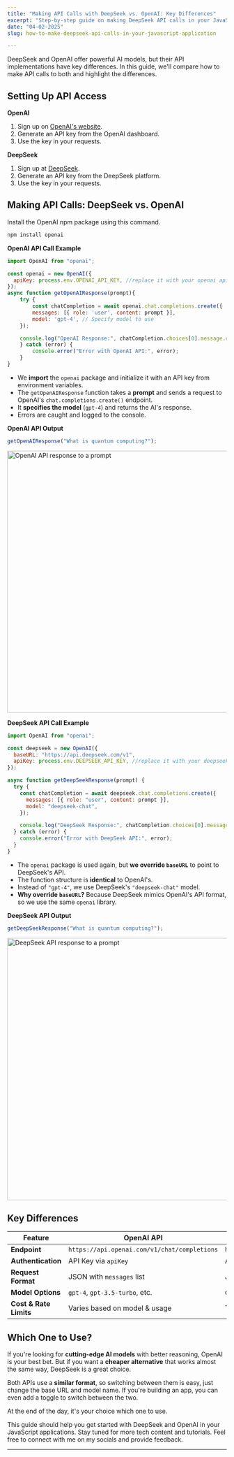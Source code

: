 ```yaml
---
title: "Making API Calls with DeepSeek vs. OpenAI: Key Differences"
excerpt: "Step-by-step guide on making DeepSeek API calls in your JavaScript app using the openai npm package. Learn how to integrate DeepSeek seamlessly into your project."
date: "04-02-2025" 
slug: how-to-make-deepseek-api-calls-in-your-javascript-application

---
```


DeepSeek and OpenAI offer powerful AI models, but their API implementations have key differences. In this guide, we'll compare how to make API calls to both and highlight the differences.

<h2 class="text-2xl font-semibold text-primary my-4" id="setting-up-api-access">Setting Up API Access </h2>

**OpenAI**  
1. Sign up on [OpenAI's website](https://openai.com).  
2. Generate an API key from the OpenAI dashboard.  
3. Use the key in your requests.  

**DeepSeek**  
1. Sign up at [DeepSeek](https://deepseek.com).  
2. Generate an API key from the DeepSeek platform.
3. Use the key in your requests.  

<h2 class="text-2xl font-semibold text-primary my-4" id="making-api-calls-deepseek-vs-openai">Making API Calls: DeepSeek vs. OpenAI </h2>

Install the OpenAI npm package using this command.  
```sh
npm install openai
```

**OpenAI API Call Example**  

```javascript
import OpenAI from "openai";

const openai = new OpenAI({
  apiKey: process.env.OPENAI_API_KEY, //replace it with your openai api key
});
async function getOpenAIResponse(prompt){
    try {
        const chatCompletion = await openai.chat.completions.create({
        messages: [{ role: 'user', content: prompt }],
        model: 'gpt-4', // Specify model to use
    });

    console.log("OpenAI Response:", chatCompletion.choices[0].message.content);
    } catch (error) {
        console.error("Error with OpenAI API:", error); 
    }
}
```

- We **import** the `openai` package and initialize it with an API key from environment variables.  
- The `getOpenAIResponse` function takes a **prompt** and sends a request to OpenAI's `chat.completions.create()` endpoint.  
- It **specifies the model** (`gpt-4`) and returns the AI's response.  
- Errors are caught and logged to the console. 

**OpenAI API Output**
```javascript
getOpenAIResponse("What is quantum computing?");
```
<img src="/blog-images/openaires.webp" className="m-4" alt="OpenAI API response to a prompt" width="750" height="600" />

**DeepSeek API Call Example**  

```javascript
import OpenAI from "openai";

const deepseek = new OpenAI({
  baseURL: "https://api.deepseek.com/v1",
  apiKey: process.env.DEEPSEEK_API_KEY, //replace it with your deepseek api key
});

async function getDeepSeekResponse(prompt) {
  try {
    const chatCompletion = await deepseek.chat.completions.create({
      messages: [{ role: "user", content: prompt }],
      model: "deepseek-chat",
    });

    console.log("DeepSeek Response:", chatCompletion.choices[0].message.content);
  } catch (error) {
    console.error("Error with DeepSeek API:", error);
  }
}
```

- The `openai` package is used again, but **we override `baseURL`** to point to DeepSeek's API.  
- The function structure is **identical** to OpenAI's.  
- Instead of `"gpt-4"`, we use DeepSeek's `"deepseek-chat"` model.  
- **Why override `baseURL`?** Because DeepSeek mimics OpenAI's API format, so we use the same `openai` library.

**DeepSeek API Output**
```javascript
getDeepSeekResponse("What is quantum computing?");
```
<img src="/blog-images/deepseekres.webp" className="m-4" alt="DeepSeek API response to a prompt" width="750" height="600" />

<h2 class="text-2xl font-semibold text-primary my-4" id="key-differences">Key Differences </h2> 

<table style={{ width: "100%", borderSpacing: "10px" }}>
  <thead>
    <tr>
      <th style={{ textAlign: "center" }}>Feature</th>
      <th style={{ textAlign: "center" }}>OpenAI API</th>
      <th style={{ textAlign: "center" }}>DeepSeek API</th>
    </tr>
  </thead>
  <tbody>
    <tr>
      <td style={{ textAlign: "left" }}><strong>Endpoint</strong></td>
      <td style={{ textAlign: "left" }}><code>https://api.openai.com/v1/chat/completions</code></td>
      <td style={{ textAlign: "left" }}><code>https://api.deepseek.com/v1/chat/completions</code></td>
    </tr>
    <tr>
      <td style={{ textAlign: "left" }}><strong>Authentication</strong></td>
      <td style={{ textAlign: "left" }}>API Key via <code>apiKey</code></td>
      <td style={{ textAlign: "left" }}>API Key via <code>apiKey</code> with <code>baseURL</code> override</td>
    </tr>
    <tr>
      <td style={{ textAlign: "left" }}><strong>Request Format</strong></td>
      <td style={{ textAlign: "left" }}>JSON with <code>messages</code> list</td>
      <td style={{ textAlign: "left" }}>JSON with <code>messages</code> list</td>
    </tr>
    <tr>
      <td style={{ textAlign: "left" }}><strong>Model Options</strong></td>
      <td style={{ textAlign: "left" }}><code>gpt-4</code>, <code>gpt-3.5-turbo</code>, etc.</td>
      <td style={{ textAlign: "left" }}><code>deepseek-chat</code></td>
    </tr>
    <tr>
      <td style={{ textAlign: "left" }}><strong>Cost & Rate Limits</strong></td>
      <td style={{ textAlign: "left" }}>Varies based on model & usage</td>
      <td style={{ textAlign: "left" }}>Typically lower cost alternative</td>
    </tr>
  </tbody>
</table>

<h2 class="text-2xl font-semibold text-primary my-4" id="which-one-to-use">Which One to Use? </h2> 

If you're looking for **cutting-edge AI models** with better reasoning, OpenAI is your best bet. But if you want a **cheaper alternative** that works almost the same way, DeepSeek is a great choice.  

Both APIs use a **similar format**, so switching between them is easy, just change the base URL and model name. If you're building an app, you can even add a toggle to switch between the two.  

At the end of the day, it's your choice which one to use.

This guide should help you get started with DeepSeek and OpenAI in your JavaScript applications. Stay tuned for more tech content and tutorials. Feel free to connect with me on my socials and provide feedback.

<div className="engagement-section py-6 border-t mt-8">
  <SocialShare 
    url="https://buddhsentripathi.com/how-to-make-deepseek-api-calls-in-your-javascript-application" 
    title="How to Make DeepSeek API Calls in Your JavaScript Application - " 
  />
</div>

---